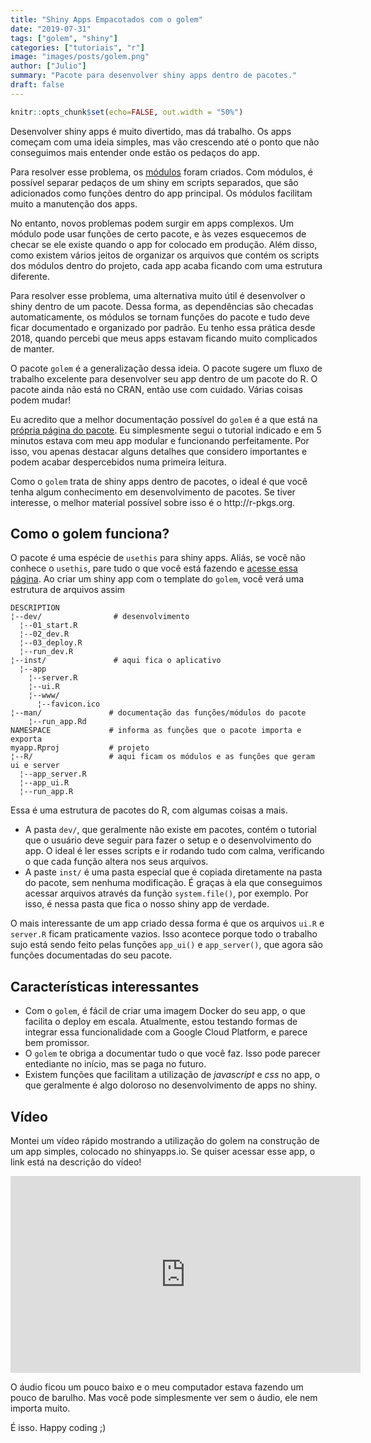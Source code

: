 ```yaml
---
title: "Shiny Apps Empacotados com o golem"
date: "2019-07-31"
tags: ["golem", "shiny"]
categories: ["tutoriais", "r"]
image: "images/posts/golem.png"
author: ["Julio"]
summary: "Pacote para desenvolver shiny apps dentro de pacotes."
draft: false
---
```


```r
knitr::opts_chunk$set(echo=FALSE, out.width = "50%")
```

Desenvolver shiny apps é muito divertido, mas dá trabalho. Os apps começam com uma ideia simples, mas vão crescendo até o ponto que não conseguimos mais entender onde estão os pedaços do app.

Para resolver esse problema, os [módulos](https://shiny.rstudio.com/articles/modules.html) foram criados. Com módulos, é possível separar pedaços de um shiny em scripts separados, que são adicionados como funções dentro do app principal. Os módulos facilitam muito a manutenção dos apps.

No entanto, novos problemas podem surgir em apps complexos. Um módulo pode usar funções de certo pacote, e às vezes esquecemos de checar se ele existe quando o app for colocado em produção. Além disso, como existem vários jeitos de organizar os arquivos que contém os scripts dos módulos dentro do projeto, cada app acaba ficando com uma estrutura diferente.

Para resolver esse problema, uma alternativa muito útil é desenvolver o shiny dentro de um pacote. Dessa forma, as dependências são checadas automaticamente, os módulos se tornam funções do pacote e tudo deve ficar documentado e organizado por padrão. Eu tenho essa prática desde 2018, quando percebi que meus apps estavam ficando muito complicados de manter.

O pacote `golem` é a generalização dessa ideia. O pacote sugere um fluxo de trabalho excelente para desenvolver seu app dentro de um pacote do R. O pacote ainda não está no CRAN, então use com cuidado. Várias coisas podem mudar!

Eu acredito que a melhor documentação possível do `golem` é a que está na [própria página do pacote](https://thinkr-open.github.io/golem/). Eu simplesmente segui o tutorial indicado e em 5 minutos estava com meu app modular e funcionando perfeitamente. Por isso, vou apenas destacar alguns detalhes que considero importantes e podem acabar despercebidos numa primeira leitura.

Como o `golem` trata de shiny apps dentro de pacotes, o ideal é que você tenha algum conhecimento em desenvolvimento de pacotes. Se tiver interesse, o melhor material possível sobre isso é o http://r-pkgs.org.

## Como o golem funciona?

O pacote é uma espécie de `usethis` para shiny apps. Aliás, se você não conhece o `usethis`, pare tudo o que você está fazendo e [acesse essa página](https://usethis.r-lib.org/). Ao criar um shiny app com o template do `golem`, você verá uma estrutura de arquivos assim

```
DESCRIPTION               
¦--dev/                # desenvolvimento
  ¦--01_start.R           
  ¦--02_dev.R           
  ¦--03_deploy.R           
  ¦--run_dev.R
¦--inst/               # aqui fica o aplicativo
  ¦--app                
    ¦--server.R       
    ¦--ui.R           
    ¦--www/          
      ¦--favicon.ico
¦--man/               # documentação das funções/módulos do pacote
    ¦--run_app.Rd      
NAMESPACE             # informa as funções que o pacote importa e exporta
myapp.Rproj           # projeto
¦--R/                 # aqui ficam os módulos e as funções que geram ui e server
  ¦--app_server.R       
  ¦--app_ui.R           
  ¦--run_app.R   
```

Essa é uma estrutura de pacotes do R, com algumas coisas a mais.

- A pasta `dev/`, que geralmente não existe em pacotes, contém o tutorial que o usuário deve seguir para fazer o setup e o desenvolvimento do app. O ideal é ler esses scripts e ir rodando tudo com calma, verificando o que cada função altera nos seus arquivos.
- A paste `inst/` é uma pasta especial que é copiada diretamente na pasta do pacote, sem nenhuma modificação. É graças à ela que conseguimos acessar arquivos através da função `system.file()`, por exemplo. Por isso, é nessa pasta que fica o nosso shiny app de verdade.

O mais interessante de um app criado dessa forma é que os arquivos `ui.R` e `server.R` ficam praticamente vazios. Isso acontece porque todo o trabalho sujo está sendo feito pelas funções `app_ui()` e `app_server()`, que agora são funções documentadas do seu pacote.

## Características interessantes

- Com o `golem`, é fácil de criar uma imagem Docker do seu app, o que facilita o deploy em escala. Atualmente, estou testando formas de integrar essa funcionalidade com a Google Cloud Platform, e parece bem promissor.
- O `golem` te obriga a documentar tudo o que você faz. Isso pode parecer entediante no início, mas se paga no futuro.
- Existem funções que facilitam a utilização de *javascript* e *css* no app, o que geralmente é algo doloroso no desenvolvimento de apps no shiny.

## Vídeo

Montei um vídeo rápido mostrando a utilização do golem na construção de um app simples, colocado no shinyapps.io. Se quiser acessar esse app, o link está na descrição do vídeo!

<iframe width="560" height="315" src="https://www.youtube.com/embed/CRYxSBMxaSI" frameborder="0" allow="accelerometer; autoplay; encrypted-media; gyroscope; picture-in-picture" allowfullscreen></iframe>

O áudio ficou um pouco baixo e o meu computador estava fazendo um pouco de barulho. Mas você pode simplesmente ver sem o áudio, ele nem importa muito.

É isso. Happy coding ;)









